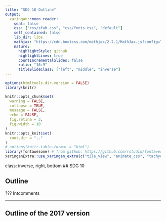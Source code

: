 ```yaml
---
title: "SDG 10 Outline"
output:
  xaringan::moon_reader:
    seal: false
    css: ["css/sfah.css", "css/fonts.css", "default"]
    self_contained: false
    lib_dir: libs
    mathjax: "https://cdn.bootcss.com/mathjax/2.7.1/MathJax.js?config=TeX-MML-AM_HTMLorMML"
    nature:
      highlightStyle: github
      highlightLines: true
      countIncrementalSlides: false
      ratio: "16:9"
      titleSlideClass: ["left", "middle", "inverse"]
---
```

```r
options(htmltools.dir.version = FALSE)
library(knitr)

knitr::opts_chunk$set(
  warning = FALSE,
  collapse = TRUE,
  message = FALSE,
  echo = FALSE,
  fig.retina = 3,
  fig.width = 10
)
knitr::opts_knit$set(
  root.dir = ".."
)
# options(knitr.table.format = "html")
library(fontawesome) # from github: https://github.com/rstudio/fontawesome
xaringanExtra::use_xaringan_extra(c("tile_view", "animate_css", "tachyons"))
```

class: inverse, right, bottom
## SDG 10

## Outline

???
Intcomments

---
## Outline of the 2017 version

